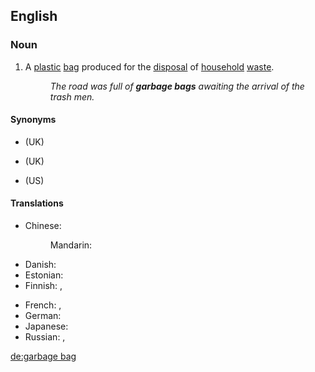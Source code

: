 ==English==

===Noun===
{{en-noun|head=[[garbage]] [[bag]]}}

# {{lb|en|North American}} A [[plastic]] [[bag]] produced for the [[disposal]] of [[household]] [[waste]].
#: ''The road was full of '''garbage bags''' awaiting the arrival of the trash men.''

====Synonyms====
* {{l|en|black bag}} (UK)
* {{l|en|rubbish bag}} (UK)
* {{l|en|trash bag}} (US)

====Translations====
{{trans-top|plastic bag for the disposal of household waste}}
* Chinese:
*: Mandarin: {{t|cmn|垃圾袋|tr=lājīdài, lèsèdài|sc=Hani}}
* Danish: {{t+|da|affaldspose|c}}
* Estonian: {{t|et|prügikott}}
* Finnish: {{t+|fi|roskapussi}} {{qualifier|small}}, {{t|fi|roskasäkki}} {{qualifier|large}}
{{trans-mid}}
* French: {{t+|fr|sac poubelle|m}}, {{t|fr|sac à ordures|m}}
* German: {{t+|de|Müllbeutel|m}}
* Japanese: {{t|ja|ごみ袋|tr=gomi-bukuro|sc=Jpan}}
* Russian: {{t|ru|[[му́сорный]] [[мешо́к]]|m}}, {{t|ru|[[мешо́к]] [[для]] [[мусор|му́сора]]|m}}
{{trans-bottom}}

[[de:garbage bag]]